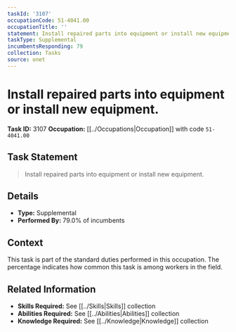 ```yaml
---
taskId: '3107'
occupationCode: 51-4041.00
occupationTitle: ''
statement: Install repaired parts into equipment or install new equipment.
taskType: Supplemental
incumbentsResponding: 79
collection: Tasks
source: onet
---
```

# Install repaired parts into equipment or install new equipment.

**Task ID:** 3107
**Occupation:** [[../Occupations|Occupation]] with code `51-4041.00`

## Task Statement

> Install repaired parts into equipment or install new equipment.

## Details

- **Type:** Supplemental
- **Performed By:** 79.0% of incumbents

## Context

This task is part of the standard duties performed in this occupation. The percentage indicates how common this task is among workers in the field.

## Related Information

- **Skills Required:** See [[../Skills|Skills]] collection
- **Abilities Required:** See [[../Abilities|Abilities]] collection
- **Knowledge Required:** See [[../Knowledge|Knowledge]] collection
